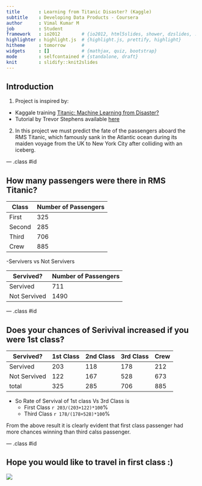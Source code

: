 ```yaml
---
title       : Learning from Titanic Disaster? (Kaggle)
subtitle    : Developing Data Products - Coursera
author      : Vimal Kumar M
job         : Student
framework   : io2012        # {io2012, html5slides, shower, dzslides, ...}
highlighter : highlight.js  # {highlight.js, prettify, highlight}
hitheme     : tomorrow      # 
widgets     : []            # {mathjax, quiz, bootstrap}
mode        : selfcontained # {standalone, draft}
knit        : slidify::knit2slides
---
```


## Introduction

1. Project is inspired by: 
  - Kaggale training [Titanic: Machine Learning from Disaster?](https://www.kaggle.com/c/titanic-gettingStarted)
  - Tutorial by Trevor Stephens available [here](http://trevorstephens.com/post/72916401642/titanic-getting-started-with-r)
2. In this project we must predict the fate of the passengers aboard the RMS Titanic, which famously sank in the Atlantic ocean during its maiden voyage from the UK to New York City after colliding with an iceberg.

--- .class #id 

## How many passengers were there in RMS Titanic?

Class   | Number of Passengers
--------|---------------------
First   | 325
Second  | 285 
Third   | 706
Crew    | 885   

    
-Servivers vs Not Servivers

Servived?     | Number of Passengers
--------------|---------------------
Servived      | 711
Not Servived  | 1490

--- .class #id 

## Does your chances of Serivival increased if you were 1st class?

Servived?     | 1st Class | 2nd Class | 3rd Class | Crew
--------------|-----------|-----------|-----------|-----
Servived      | 203       | 118       | 178       |212
Not Servived  | 122       | 167       | 528       |673
total         | 325       | 285       | 706       |885   

    
- So Rate of Servival of 1st class Vs 3rd Class is
  - First Class `r 203/(203+122)*100`%
  - Third Class `r 178/(178+528)*100`%

From the above result it is clearly evident that first class passenger had more chances winning than third calss passenger.

--- .class #id 

## Hope you would like to travel in first class :)

![](http://projectaccesseasttn.org/thank-you/) 



